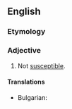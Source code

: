 ==English==

===Etymology===
{{PIE root|en|keh₂p}}
{{prefix|en|in|susceptible}}

===Adjective===
{{en-adj}}

# Not [[susceptible]].
====Translations====
{{trans-top|Not [[susceptible]]}}
* Bulgarian: {{t+|bg|невъзприемчив}}
{{trans-mid}}

{{trans-bottom}}